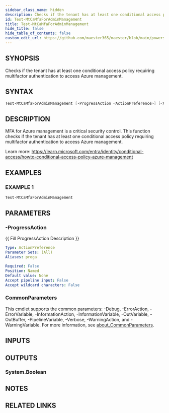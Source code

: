 ```yaml
---
sidebar_class_name: hidden
description: Checks if the tenant has at least one conditional access policy requiring multifactor authentication to access Azure management.
id: Test-MtCaMfaForAdminManagement
title: Test-MtCaMfaForAdminManagement
hide_title: false
hide_table_of_contents: false
custom_edit_url: https://github.com/maester365/maester/blob/main/powershell/public/Test-MtCaMfaForAdminManagement.ps1
---
```


## SYNOPSIS

Checks if the tenant has at least one conditional access policy requiring multifactor authentication to access Azure management.

## SYNTAX

```powershell
Test-MtCaMfaForAdminManagement [-ProgressAction <ActionPreference>] [<CommonParameters>]
```

## DESCRIPTION

MFA for Azure management is a critical security control.
This function checks if the tenant has at least one
conditional access policy requiring multifactor authentication to access Azure management.

Learn more:
https://learn.microsoft.com/entra/identity/conditional-access/howto-conditional-access-policy-azure-management

## EXAMPLES

### EXAMPLE 1

```powershell
Test-MtCaMfaForAdminManagement
```

## PARAMETERS

### -ProgressAction

\{\{ Fill ProgressAction Description \}\}

```yaml
Type: ActionPreference
Parameter Sets: (All)
Aliases: proga

Required: False
Position: Named
Default value: None
Accept pipeline input: False
Accept wildcard characters: False
```

### CommonParameters

This cmdlet supports the common parameters: -Debug, -ErrorAction, -ErrorVariable, -InformationAction, -InformationVariable, -OutVariable, -OutBuffer, -PipelineVariable, -Verbose, -WarningAction, and -WarningVariable. For more information, see [about_CommonParameters](http://go.microsoft.com/fwlink/?LinkID=113216).

## INPUTS

## OUTPUTS

### System.Boolean

## NOTES

## RELATED LINKS
